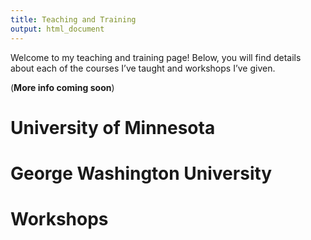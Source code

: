 ```yaml
---
title: Teaching and Training
output: html_document
---
```


Welcome to my teaching and training page! Below, you will find details about each of the courses I've taught and workshops I've given. 

(**More info coming soon**)

# University of Minnesota

# George Washington University

# Workshops
